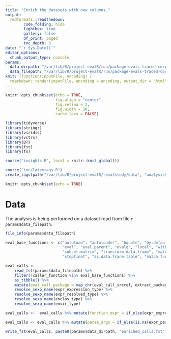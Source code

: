 ```yaml
---
title: "Enrich the datasets with new columns."
output:
  rmdformats::readthedown:
        code_folding: hide
        lightbox: true
        gallery: false
        df_print: paged
        toc_depth: 3
date: "`r Sys.Date()`"
editor_options: 
  chunk_output_type: console
params:
  data_dirpath: "/var/lib/R/project-evalR/run/package-evals-traced-corpus.3/"
  data_filepath: "/var/lib/R/project-evalR/run/package-evals-traced-corpus.3/calls.fst"
knit: (function(inputFile, encoding) {
  rmarkdown::render(inputFile, encoding = encoding, output_dir = "html") })
---
```


```r
knitr::opts_chunk$set(echo = TRUE,
                      fig.align = "center",
                      fig.retina = 2,
                      fig.width = 10,
                      cache.lazy = FALSE)

library(tidyverse)
library(stringr)
library(viridis)
library(vctrs)
library(DT)
library(fst)
library(fs)

source("insights.R", local = knitr::knit_global())

source("inc/latextags.R")
create_tags(path("/var/lib/R/project-evalR/revalstudy/data", "analysisStable.tex"), prefix="", default=TRUE)
```


```r
knitr::opts_chunk$set(echo = TRUE)
```


# Data

The analysis is being performed on a dataset read from file `r params$data_filepath`.

```r
file_info(params$data_filepath)
```

```r
eval_base_functions <- c("autoload", "autoloader", "bquote", "by.default", "by.data.frame", "invokeRestartInteractively", "Ops.data.frame", "dget", 
                         "eval", "eval.parent", "evalq", "local", "with.default", "within.data.frame", "within.list", "replicate", "subset.data.frame",
                         "subset.matrix", "transform.data.frame", "match.arg", "char.expand", "max.col", "parseNamespaceFile", "source", "sys.source",
                         "stopfinot", "as.data.frane.table", "match.fun", "trace", "untrace", ".doTrace")
```


```r
eval_calls <-
    read_fst(params$data_filepath) %>%
    filter(!caller_function %in% eval_base_functions) %>%
    as_tibble() %>%
    mutate(eval_call_package = map_chr(eval_call_srcref, extract_package_name)) %>% 
    resolve_sexp_name(expr_expression_type) %>%
    resolve_sexp_name(expr_resolved_type) %>%
    resolve_sexp_name(enclos_type) %>%
    resolve_sexp_name(envir_type)
```


```r
eval_calls <-  eval_calls %>% mutate(function_expr = if_else(expr_expression_type == "LANGSXP", map_chr(expr_expression, function_name), NA), function_expr_resolved = if_else(expr_resolved_type == "LANGSXP", map_chr(expr_resolved, function_name), NA))
```

```r
eval_calls <- eval_calls %>% mutate(parse_args = if_else(is.na(expr_parsed_expression), NA, map(expr_parsed_expression, extract_args_parse)))
```


```r
write_fst(eval_calls, paste0(params$data_dirpath, "enriched_calls.fst"))
```


